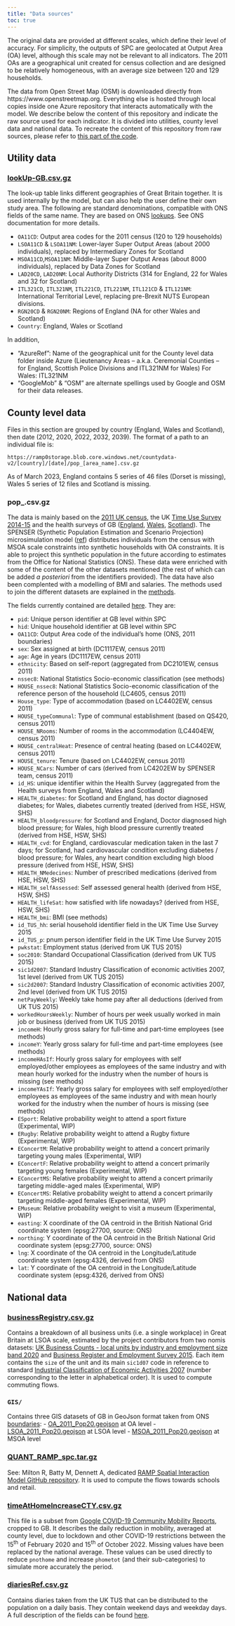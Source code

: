 ```yaml
---
title: "Data sources"
toc: true
---
```


The original data are provided at different scales, which define their level of accuracy. For simplicity, the outputs of SPC are geolocated at Output Area (OA) level, although this scale may not be relevant to all indicators. The 2011 OAs are a geographical unit created for census collection and are designed to be relatively homogeneous, with an average size between 120 and 129 households.

The data from Open Street Map (OSM) is downloaded directly from https://www.openstreetmap.org. Everything else is hosted through local copies inside one Azure repository that interacts automatically with the model. We describe below the content of this repository and indicate the raw source used for each indicator. It is divided into utilities, county level data and national data. To recreate the content of this repository from raw sources, please refer to [this part of the code](https://github.com/alan-turing-institute/uatk-spc/tree/main/scripts/data_prep).

## Utility data

### [lookUp-GB.csv.gz](https://ramp0storage.blob.core.windows.net/referencedata/lookUp-GB.csv.gz) {-}

The look-up table links different geographies of Great Britain together. It is used internally by the model, but can also help the user define their own study area. The following are standard denominations, compatible with ONS fields of the same name. They are based on ONS [lookups](https://geoportal.statistics.gov.uk/). See ONS documentation for more details.

- `OA11CD`: Output area codes for the 2011 census (120 to 129 households)
- `LSOA11CD` & `LSOA11NM`: Lower-layer Super Output Areas (about 2000 individuals), replaced by Intermediary Zones for Scotland
- `MSOA11CD`,`MSOA11NM`: Middle-layer Super Output Areas (about 8000 individuals), replaced by Data Zones for Scotland
- `LAD20CD`, `LAD20NM`: Local Authority Districts (314 for England, 22 for Wales and 32 for Scotland)
- `ITL321CD`, `ITL321NM`, `ITL221CD`, `ITL221NM`, `ITL121CD` & `ITL121NM`: International Territorial Level, replacing pre-Brexit NUTS European divisions.
- `RGN20CD` & `RGN20NM`: Regions of England (NA for other Wales and Scotland)
- `Country`: England, Wales or Scotland

In addition,

- "AzureRef": Name of the geographical unit for the County level data folder inside Azure (Lieutenancy Areas -- a.k.a. Ceremonial Counties -- for England, Scottish Police Divisions and ITL321NM for Wales)
For Wales: ITL321NM
- "GoogleMob" & "OSM" are alternate spellings used by Google and OSM for their data releases.

## County level data

Files in this section are grouped by country (England, Wales and Scotland), then date (2012, 2020, 2022, 2032, 2039). The format of a path to an individual file is:
```
https://ramp0storage.blob.core.windows.net/countydata-v2/[country]/[date]/pop_[area_name].csv.gz
```
As of March 2023, England contains 5 series of 46 files (Dorset is missing), Wales 5 series of 12 files and Scotland is missing.

### pop_<area_name>.csv.gz {-}

The data is mainly based on the [2011 UK census](http://dx.doi.org/10.5257/census/aggregate-2011-1), the UK [Time Use Survey 2014-15](http://dx.doi.org/10.5255/UKDA-SN-8128-1) and the health surveys of GB ([England](http://dx.doi.org/10.5255/UKDA-SN-8488-2), [Wales](http://dx.doi.org/10.5255/UKDA-SN-8090-1), [Scotland](http://dx.doi.org/10.5255/UKDA-SN-8737-1)). The SPENSER (Synthetic Population Estimation and Scenario Projection) microsimulation model ([ref](http://dx.doi.org/10.1111/gean.12320)) distributes individuals from the census with MSOA scale constraints into synthetic households with OA constraints. It is able to project this synthetic population in the future according to estimates from the Office for National Statistics (ONS). These data were enriched with some of the content of the other datasets mentioned (the rest of which can be added _a posteriori_ from the identifiers provided). The data have also been complented with a modelling of BMI and salaries. The methods used to join the different datasets are explained in the [methods](https://alan-turing-institute.github.io/uatk-spc/modelling_methods.html).

The fields currently contained are detailed [here](https://ramp0storage.blob.core.windows.net/referencedata/pop_Definitions.txt). They are:

- `pid`: Unique person identifier at GB level within SPC
- `hid`: Unique household identifier at GB level within SPC
- `OA11CD`: Output Area code of the individual's home (ONS, 2011 boundaries)
- `sex`: Sex assigned at birth (DC1117EW, census 2011)
- `age`: Age in years (DC1117EW, census 2011)
- `ethnicity`: Based on self-report (aggregated from DC2101EW, census 2011)
- `nssec8`: National Statistics Socio-economic classification (see methods)
- `HOUSE_nssec8`: National Statistics Socio-economic classification of the reference person of the household (LC4605, census 2011)
- `House_type`: Type of accommodation (based on LC4402EW, census 2011)
- `HOUSE_typeCommunal`: Type of communal establishment (based on QS420, census 2011)
- `HOUSE_NRooms`: Number of rooms in the accommodation (LC4404EW, census 2011)
- `HOUSE_centralHeat`: Presence of central heating (based on LC4402EW, census 2011)
- `HOUSE_tenure`: Tenure (based on LC4402EW, census 2011)
- `HOUSE_NCars`: Number of cars (derived from LC4202EW by SPENSER team, census 2011)
- `id_HS`: unique identifier within the Health Survey (aggregated from the Health surveys from England, Wales and Scotland)
- `HEALTH_diabetes`: for Scotland and England, has doctor diagnosed diabetes; for Wales, diabetes currently treated (derived from HSE, HSW, SHS)
- `HEALTH_bloodpressure`: for Scotland and England, Doctor diagnosed high blood pressure; for Wales, high blood pressure currently treated (derived from HSE, HSW, SHS)
- `HEALTH_cvd`: for England, cardiovascular medication taken in the last 7 days; for Scotland, had cardiovascular condition excluding diabetes / blood pressure; for Wales, any heart condition excluding high blood pressure (derived from HSE, HSW, SHS)
- `HEALTH_NMedecines`: Number of prescribed medications (derived from HSE, HSW, SHS)
- `HEALTH_selfAssessed`: Self assessed general health (derived from HSE, HSW, SHS)
- `HEALTH_lifeSat`: how satisfied with life nowadays? (derived from HSE, HSW, SHS)
- `HEALTH_bmi`: BMI (see methods)
- `id_TUS_hh`: serial household identifier field in the UK Time Use Survey 2015
- `id_TUS_p`: pnum person identifier field in the UK Time Use Survey 2015
- `pwkstat`: Employment status (derived from UK TUS 2015)
- `soc2010`: Standard Occupational Classification (derived from UK TUS 2015)
- `sic1d2007`: Standard Industry Classification of economic activities 2007, 1st level (derived from UK TUS 2015)
- `sic2d2007`: Standard Industry Classification of economic activities 2007, 2nd level (derived from UK TUS 2015)
- `netPayWeekly`: Weekly take home pay after all deductions (derived from UK TUS 2015)
- `workedHoursWeekly`: Number of hours per week usually worked in main job or business (derived from UK TUS 2015)
- `incomeH`: Hourly gross salary for full-time and part-time employees (see methods)
- `incomeY`: Yearly gross salary for full-time and part-time employees (see methods)
- `incomeHAsIf`: Hourly gross salary for employees with self employed/other employees as employees of the same industry and with mean hourly worked for the industry when the number of hours is missing (see methods)
- `incomeYAsIf`: Yearly gross salary for employees with self employed/other employees as employees of the same industry and with mean hourly worked for the industry when the number of hours is missing (see methods)
- `ESport`: Relative probability weight to attend a sport fixture (Experimental, WIP)
- `ERugby`: Relative probability weight to attend a Rugby fixture (Experimental, WIP)
- `EConcertM`: Relative probability weight to attend a concert primarily targeting young males (Experimental, WIP)
- `EConcertF`: Relative probability weight to attend a concert primarily targeting young females (Experimental, WIP)
- `EConcertMS`: Relative probability weight to attend a concert primarily targeting middle-aged males (Experimental, WIP)
- `EConcertMS`: Relative probability weight to attend a concert primarily targeting middle-aged females (Experimental, WIP)
- `EMuseum`: Relative probability weight to visit a museum (Experimental, WIP)
- `easting`: X coordinate of the OA centroid in the British National Grid coordinate system (epsg:27700, source: ONS)
- `northing`: Y coordinate of the OA centroid in the British National Grid coordinate system (epsg:27700, source: ONS)
- `lng`: X coordinate of the OA centroid in the Longitude/Latitude coordinate system (epsg:4326, derived from ONS)
- `lat`: Y coordinate of the OA centroid in the Longitude/Latitude coordinate system (epsg:4326, derived from ONS)

## National data

### [businessRegistry.csv.gz](https://ramp0storage.blob.core.windows.net/nationaldata-v2/businessRegistry.csv.gz) {-}

Contains a breakdown of all business units (i.e. a single workplace) in Great Britain at LSOA scale, estimated by the project contributors from two nomis datasets: [UK Business Counts - local units by industry and employment size band 2020](https://www.nomisweb.co.uk/datasets/idbrlu) and [Business Register and Employment Survey 2015](https://www.nomisweb.co.uk/datasets/newbrespub). Each item contains the `size` of the unit and its main `sic1d07` code in reference to standard [Industrial Classification of Economic Activities 2007](https://www.ons.gov.uk/methodology/classificationsandstandards/ukstandardindustrialclassificationofeconomicactivities) (number corresponding to the letter in alphabetical order). It is used to compute commuting flows.

### `GIS/` {-}

Contains three GIS datasets of GB in GeoJson format taken from ONS [boundaries](https://geoportal.statistics.gov.uk/):
- [OA_2011_Pop20.geojson](https://ramp0storage.blob.core.windows.net/nationaldata-v2/GIS/OA_2011_Pop20.geojson) at OA level
- [LSOA_2011_Pop20.geojson](https://ramp0storage.blob.core.windows.net/nationaldata-v2/GIS/LSOA_2011_Pop20.geojson) at LSOA level
- [MSOA_2011_Pop20.geojson](https://ramp0storage.blob.core.windows.net/nationaldata-v2/GIS/MSOA_2011_Pop20.geojson) at MSOA level

### [QUANT_RAMP_spc.tar.gz](https://ramp0storage.blob.core.windows.net/nationaldata-v2/QUANT_RAMP_spc.tar.gz) {-}

See: Milton R, Batty M, Dennett A, dedicated [RAMP Spatial Interaction Model GitHub repository](https://github.com/maptube/QUANT_RAMP). It is used to compute the flows towards schools and retail.

### [timeAtHomeIncreaseCTY.csv.gz](https://ramp0storage.blob.core.windows.net/nationaldata-v2/timeAtHomeIncreaseCTY.csv.gz) {-}

This file is a subset from [Google COVID-19 Community Mobility Reports](https://www.google.com/covid19/mobility/), cropped to GB. It describes the daily reduction in mobility, averaged at county level, due to lockdown and other COVID-19 restrictions between the 15<sup>th</sup> of February 2020 and 15<sup>th</sup> of October 2022. Missing values have been replaced by the national average. These values can be used directly to reduce `pnothome` and increase `phometot` (and their sub-categories) to simulate more accurately the period.

### [diariesRef.csv.gz](https://ramp0storage.blob.core.windows.net/nationaldata-v2/diariesRef.csv.gz) {-}

Contains diaries taken from the UK TUS that can be distributed to the population on a daily basis. They contain weekend days and weekday days. A full description of the fields can be found [here](https://ramp0storage.blob.core.windows.net/nationaldata-v2/diariesRef_Definitions.txt).
